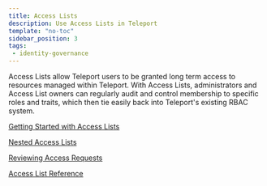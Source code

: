 ```yaml
---
title: Access Lists
description: Use Access Lists in Teleport
template: "no-toc"
sidebar_position: 3
tags:
 - identity-governance
---
```


Access Lists allow Teleport users to be granted long term access to resources
managed within Teleport. With Access Lists, administrators and Access List
owners can regularly audit and control membership to specific roles and
traits, which then tie easily back into Teleport's existing RBAC system.

[Getting Started with Access Lists](guide.mdx)

[Nested Access Lists](nested-access-lists.mdx)

[Reviewing Access Requests](reviewing-access-requests.mdx)

[Access List Reference](../../reference/access-controls/access-lists.mdx)
